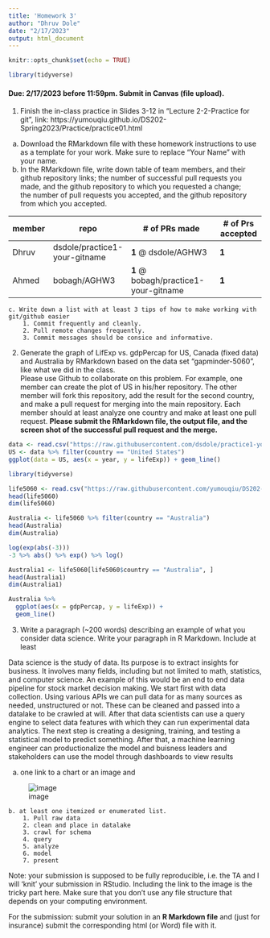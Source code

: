```yaml
---
title: 'Homework 3'
author: "Dhruv Dole"
date: "2/17/2023"
output: html_document
---
```


```r
knitr::opts_chunk$set(echo = TRUE)

library(tidyverse)
```

#### Due: 2/17/2023 before 11:59pm. Submit in Canvas (file upload).

1. Finish the in-class practice in Slides 3-12 in "Lecture 2-2-Practice for git", link: https://yumouqiu.github.io/DS202-Spring2023/Practice/practice01.html  
a. Download the RMarkdown file with these homework instructions to use as a template for your work. Make sure to replace "Your Name" with your name.
b. In the RMarkdown file, write down table of team members, and their github repository links;
the number of successful pull requests you made, and the github repository to which you requested a change;  
the number of pull requests you accepted, and the github repository from which you accepted.

| member | repo                          | # of PRs made                         | # of Prs accepted |
|--------|-------------------------------|---------------------------------------|-------------------|
| Dhruv  | dsdole/practice1-your-gitname | **1** @ dsdole/AGHW3                  | **1**             |
| Ahmed  | bobagh/AGHW3                  | **1** @ bobagh/practice1-your-gitname | **1**             |


    c. Write down a list with at least 3 tips of how to make working with git/github easier  
        1. Commit frequently and cleanly.
        2. Pull remote changes frequently.
        3. Commit messages should be consice and informative.
2. Generate the graph of LifExp vs. gdpPercap for US, Canada (fixed data) and Australia by RMarkdown based on the data set "gapminder-5060", like what we did in the class.  
Please use Github to collaborate on this problem. For example, one member can create the plot of US in his/her repository. The other member will fork this repository, add the result for the second country, and make a pull request for merging into the main repository. Each member should at least analyze one country and make at least one pull request. **Please submit the RMarkdown file, the output file, and the screen shot of the successful pull request and the merge.**
```r
data <- read.csv("https://raw.githubusercontent.com/dsdole/practice1-your-gitname/300ee57bd22a06f2726855df4098032666f3fdb7/gapminder-5060.csv")
US <- data %>% filter(country == "United States")
ggplot(data = US, aes(x = year, y = lifeExp)) + geom_line()

```

```r
library(tidyverse)
```

```r
life5060 <- read.csv("https://raw.githubusercontent.com/yumouqiu/DS202-Spring2023/main/Lecture1_collaborative-environment/data/gapminder-5060.csv")
head(life5060)
dim(life5060)
```
```r
Australia <- life5060 %>% filter(country == "Australia")
head(Australia)
dim(Australia)
```
```r
log(exp(abs(-3)))
-3 %>% abs() %>% exp() %>% log()
```
```r
Australia1 <- life5060[life5060$country == "Australia", ]
head(Australia1)
dim(Australia1)
```
```r
Australia %>% 
  ggplot(aes(x = gdpPercap, y = lifeExp)) +
  geom_line()
```


3. Write a paragraph (~200 words) describing an example of what you consider data science. Write your paragraph in R Markdown. Include at least

Data science is the study of data. Its purpose is to extract insights for business. It involves many fields, including
but not limited to math, statistics, and computer science. An example of this would be an end to end data pipeline for
stock market decision making. We start first with data collection. Using various APIs we can pull data for as many
sources as needed, unstructured or not. These can be cleaned and passed into a datalake to be crawled at will. After
that data scientists can use a query engine to select data features with which they can run experimental data analytics.
The next step is creating a designing, training, and testing a statistical model to predict something. After that, a
machine learning engineer can productionalize the model and buisness leaders and stakeholders can use the model through
dashboards to view results

a. one link to a chart or an image and

![image](https://raw.githubusercontent.com/dsdole/practice1-your-gitname/main/01-data-pipeline-architecture-what-is-data-pipeline.webp)


    b. at least one itemized or enumerated list.
        1. Pull raw data
        2. clean and place in datalake
        3. crawl for schema
        4. query
        5. analyze
        6. model
        7. present

Note: your submission is supposed to be fully reproducible, i.e. the TA and I will 'knit' your submission in RStudio. Including the link to the image is the tricky part here. Make sure that you don't use any file structure that depends on your computing environment.


For the submission: submit your solution in an **R Markdown file** and (just for insurance) submit the corresponding html (or Word) file with it. 
